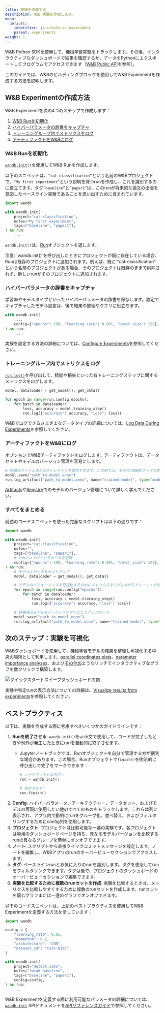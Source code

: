 ---
title: 実験を作成する
description: W&B 実験を作成します。
menu:
  default:
    identifier: ja-create-an-experiment
    parent: experiments
weight: 1
---

W&B Python SDKを使用して、機械学習実験をトラックします。その後、インタラクティブなダッシュボードで結果を確認するか、データをPythonにエクスポートしてプログラムでアクセスできます（[W&B Public API](/ja/ref/python/public-api/)を参照）。

このガイドでは、W&Bのビルディングブロックを使用してW&B Experimentを作成する方法を説明します。

## W&B Experimentの作成方法

W&B Experimentを次の4つのステップで作成します：

1. [W&B Runを初期化](#initialize-a-wb-run)
2. [ハイパーパラメータの辞書をキャプチャ](#capture-a-dictionary-of-hyperparameters)
3. [トレーニングループ内でメトリクスをログ](#log-metrics-inside-your-training-loop)
4. [アーティファクトをW&Bにログ](#log-an-artifact-to-wb)

### W&B Runを初期化
[`wandb.init()`](/ja/ref/python/init)を使用してW&B Runを作成します。

以下のスニペットは、`“cat-classification”`という名前のW&Bプロジェクトで、`“My first experiment”`という説明を持つrunを作成し、これを識別するのに役立てます。タグ`“baseline”`と`“paper1”`は、このrunが将来的な論文の出版を意図したベースライン実験であることを思い出すために含まれています。

```python
import wandb

with wandb.init(
    project="cat-classification",
    notes="My first experiment",
    tags=["baseline", "paper1"],
) as run:
    ...
```

`wandb.init()`は、[Run](/ja/ref/python/run)オブジェクトを返します。

<Note>
注意: `wandb.init()`を呼び出したときにプロジェクトが既に存在している場合、Runは既存のプロジェクトに追加されます。例えば、既に`“cat-classification”`という名前のプロジェクトがある場合、そのプロジェクトは既存のままで削除されず、新しいrunがそのプロジェクトに追加されます。
</Note>

### ハイパーパラメータの辞書をキャプチャ
学習率やモデルタイプといったハイパーパラメータの辞書を保存します。設定でキャプチャしたモデル設定は、後で結果の整理やクエリに役立ちます。

```python
with wandb.init(
    ...,
    config={"epochs": 100, "learning_rate": 0.001, "batch_size": 128},
) as run:
    ...
```

実験を設定する方法の詳細については、[Configure Experiments](/ja/./config)を参照してください。

### トレーニングループ内でメトリクスをログ
[`run.log()`](/ja/ref/python/log)を呼び出して、精度や損失といった各トレーニングステップに関するメトリクスをログします。

```python
model, dataloader = get_model(), get_data()

for epoch in range(run.config.epochs):
    for batch in dataloader:
        loss, accuracy = model.training_step()
        run.log({"accuracy": accuracy, "loss": loss})
```

W&Bでログできるさまざまなデータタイプの詳細については、[Log Data During Experiments](/ja/guides/models/track/log/)を参照してください。

### アーティファクトをW&Bにログ
オプションでW&Bアーティファクトをログします。アーティファクトは、データセットやモデルのバージョン管理を容易にします。
```python
# 任意のファイルまたはディレクトリを保存できます。この例では、モデルがONNXファイルを出力するsave()メソッドを持つと仮定しています。
model.save("path_to_model.onnx")
run.log_artifact("path_to_model.onnx", name="trained-model", type="model")
```
[Artifacts](/ja/guides/core/artifacts/)や[Registry](/ja/guides/core/registry/)でのモデルのバージョン管理について詳しく学んでください。

### すべてをまとめる
前述のコードスニペットを使った完全なスクリプトは以下の通りです：
```python
import wandb

with wandb.init(
    project="cat-classification",
    notes="",
    tags=["baseline", "paper1"],
    # runのハイパーパラメータを記録
    config={"epochs": 100, "learning_rate": 0.001, "batch_size": 128},
) as run:
    # モデルとデータをセットアップ
    model, dataloader = get_model(), get_data()

    # モデルのパフォーマンスを可視化するためにメトリクスをログしながらトレーニングを実行
    for epoch in range(run.config["epochs"]):
        for batch in dataloader:
            loss, accuracy = model.training_step()
            run.log({"accuracy": accuracy, "loss": loss})

    # 訓練済みモデルをアーティファクトとしてアップロード
    model.save("path_to_model.onnx")
    run.log_artifact("path_to_model.onnx", name="trained-model", type="model")
```

## 次のステップ：実験を可視化
W&Bダッシュボードを使用して、機械学習モデルの結果を整理し可視化する中央の場所として利用します。[parallel coordinates plots](/ja/guides/models/app/features/panels/parallel-coordinates)、[parameter importance analyzes](/ja/guides/models/app/features/panels/parameter-importance)、および[その他の](/ja/guides/models/app/features/panels/)ようなリッチでインタラクティブなグラフを数クリックで構築します。

<Frame>
    <img src="/images/sweeps/quickstart_dashboard_example.png" alt="クイックスタートスイープダッシュボードの例"  />
</Frame>

実験や特定runの表示方法についての詳細は、[Visualize results from experiments](/ja/guides/models/track/workspaces)を参照してください。

## ベストプラクティス
以下は、実験を作成する際に考慮すべきいくつかのガイドラインです：

1. **Runを終了させる**: `wandb.init()`を`with`文で使用して、コードが完了したときや例外が発生したときにrunを自動的に終了させます。
    * Jupyterノートブックでは、Runオブジェクトを自分で管理する方が便利な場合があります。この場合、Runオブジェクトで`finish()`を明示的に呼び出して完了をマークできます：

        ```python
        # ノートブックセル内で：
        run = wandb.init()

        # 別のセルで：
        run.finish()
        ```
2. **Config**: ハイパーパラメータ、アーキテクチャー、データセット、およびモデルの再現に使用したい他のすべてのものをトラックします。これらは列に表示され、アプリ内で動的にrunをグループ化、並べ替え、およびフィルタリングするためにconfig列を使用します。
3. **プロジェクト**: プロジェクトは比較可能な一連の実験です。各プロジェクトは専用のダッシュボードページを持ち、異なるモデルバージョンを比較するrunの異なるグループを簡単にオンオフできます。
4. **ノート**: スクリプトから直接クイックコミットメッセージを設定します。ノートを編集し、W&Bアプリのrunのオーバービューセクションでアクセスします。
5. **タグ**: ベースラインrunとお気に入りのrunを識別します。タグを使用してrunをフィルタリングできます。タグは後で、プロジェクトのダッシュボードのオーバービューセクションで編集できます。
6. **実験を比較するために複数のrunセットを作成**: 実験を比較するときは、メトリクスを比較しやすくするために複数のrunセットを作成します。runセットを同じグラフまたは一連のグラフでオンオフできます。

以下のコードスニペットは、上記のベストプラクティスを使用してW&B Experimentを定義する方法を示しています：

```python
import wandb

config = {
    "learning_rate": 0.01,
    "momentum": 0.2,
    "architecture": "CNN",
    "dataset_id": "cats-0192",
}

with wandb.init(
    project="detect-cats",
    notes="tweak baseline",
    tags=["baseline", "paper1"],
    config=config,
) as run:
    ...
```

W&B Experimentを定義する際に利用可能なパラメータの詳細については、[`wandb.init`](/ja/ref/python/init) APIドキュメントを[APIリファレンスガイド](/ja/ref/python/)で参照してください。